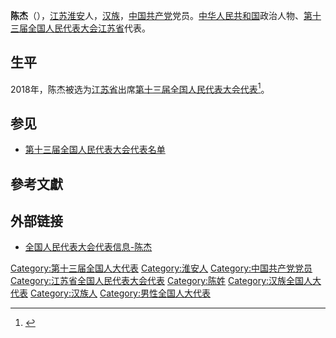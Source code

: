{{Infobox person
|name=陈杰
|birth_date={{birth year and age|1963|8}}
|ancestor=[[江苏|江苏]][[淮安|淮安]]
|nationality={{PRC}}
|title=[[全国人大代表|全国人大代表]]
|ethnicity=[[汉族|汉族]]
|gender=男
|party={{cpc}}
|website=[http://210.82.31.1:8084/delegate/viewDelegate.action?dbid=130749 全国人大代表数据库]
}}
'''陈杰'''（{{bd|1963年|8月}}），[[江苏|江苏]][[淮安|淮安]]人，[[汉族|汉族]]，[[中国共产党|中国共产党]]党员。[[中华人民共和国|中华人民共和国]]政治人物、[[第十三届全国人民代表大会|第十三届全国人民代表大会]][[江苏省|江苏省]]代表{{refnest|{{Cite web|url=http://210.82.31.1:8084/delegate/viewDelegate.action?dbid=130749|title=全国人民代表大会代表信息-陈杰|accessdate=2020-03-16|work=中国人大网}}}}。

==生平==
2018年，陈杰被选为[[江苏省|江苏省]]出席[[第十三届全国人民代表大会|第十三届全国人民代表大会]][[第十三届全国人民代表大会代表|代表]]<ref>{{Cite web|title=中华人民共和国第十三届全国人民代表大会代表名单|url=http://www.gov.cn/xinwen/2018-02/24/content_5268538.htm|accessdate=2020-03-16|work=中国政府网|archive-date=2020-02-28|archive-url=https://web.archive.org/web/20200228133636/http://www.gov.cn/xinwen/2018-02/24/content_5268538.htm|dead-url=no}}</ref>。

==参见==
* [[第十三届全国人民代表大会代表名单|第十三届全国人民代表大会代表名单]]

==參考文獻==
{{reflist}}

==外部链接==
{{Portal|中国|政治}}
* [http://210.82.31.1:8084/delegate/viewDelegate.action?dbid=130749 全国人民代表大会代表信息-陈杰]

{{中国政治人物小作品}}
[[Category:第十三届全国人大代表|Category:第十三届全国人大代表]]
[[Category:淮安人|Category:淮安人]]
[[Category:中国共产党党员|Category:中国共产党党员]]
[[Category:江苏省全国人民代表大会代表|Category:江苏省全国人民代表大会代表]]
[[Category:陈姓|Category:陈姓]]
[[Category:汉族全国人大代表|Category:汉族全国人大代表]]
[[Category:汉族人|Category:汉族人]]
[[Category:男性全国人大代表|Category:男性全国人大代表]]